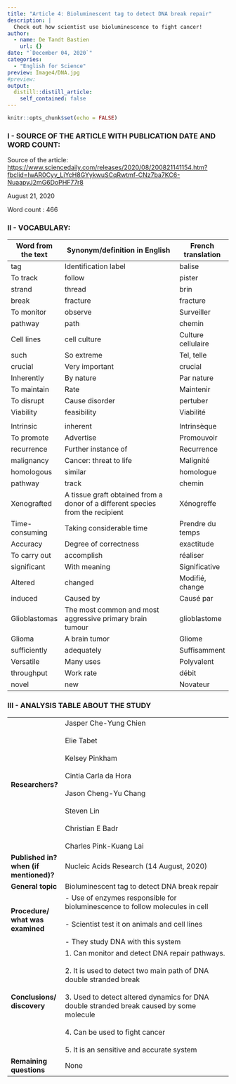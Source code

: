 ```yaml
---
title: "Article 4: Bioluminescent tag to detect DNA break repair"
description: |
  Check out how scientist use bioluminescence to fight cancer!
author:
  - name: De Tandt Bastien
    url: {}
date: "`December 04, 2020`"
categories:
  - "English for Science"
preview: Image4/DNA.jpg
#preview: 
output:
  distill::distill_article:
    self_contained: false
---
```


```r
knitr::opts_chunk$set(echo = FALSE)
```

### I - SOURCE OF THE ARTICLE WITH PUBLICATION DATE AND WORD COUNT:

Source of the article: [https://www.sciencedaily.com/releases/2020/08/200821141154.htm?fbclid=IwAR0Cyv_LiYcH8GYykwuSCqRwtmf-CNz7ba7KC6-NuaapyJ2mG6DoPHF77r8](https://www.sciencedaily.com/releases/2020/08/200821141154.htm?fbclid=IwAR0Cyv_LiYcH8GYykwuSCqRwtmf-CNz7ba7KC6-NuaapyJ2mG6DoPHF77r8)

August 21, 2020

Word count : 466

### II - VOCABULARY: 

| Word from the text | Synonym/definition in English                                                  | French translation |
| ------------------ | ------------------------------------------------------------------------------ | ------------------ |
| tag                | Identification label                                                           | balise             |
| To track           | follow                                                                         | pister             |
| strand             | thread                                                                         | brin               |
| break              | fracture                                                                       | fracture           |
| To monitor         | observe                                                                        | Surveiller         |
| pathway            | path                                                                           | chemin             |
| Cell lines         | cell culture                                                                   | Culture cellulaire |
| such               | So extreme                                                                     | Tel, telle         |
| crucial            | Very important                                                                 | crucial            |
| Inherently         | By nature                                                                      | Par nature         |
| To maintain        | Rate                                                                           | Maintenir          |
| To disrupt         | Cause disorder                                                                 | pertuber           |
| Viability          | feasibility                                                                    | Viabilité          |
|                    |                                                                                |                    |
| Intrinsic          | inherent                                                                       | Intrinsèque        |
| To promote         | Advertise                                                                      | Promouvoir         |
| recurrence         | Further instance of                                                            | Recurrence         |
| malignancy         | Cancer: threat to life                                                         | Malignité          |
| homologous         | similar                                                                        | homologue          |
| pathway            | track                                                                          | chemin             |
| Xenografted        | A tissue graft obtained from a donor of a different species from the recipient | Xénogreffe         |
| Time-consuming     | Taking considerable time                                                       | Prendre du temps   |
| Accuracy           | Degree of correctness                                                          | exactitude         |
| To carry out       | accomplish                                                                     | réaliser           |
| significant        | With meaning                                                                   | Significative      |
| Altered            | changed                                                                        | Modifié, change    |
| induced            | Caused by                                                                      | Causé par          |
| Glioblastomas      | The most common and most aggressive primary brain tumour                       | glioblastome       |
| Glioma             | A brain tumor                                                                  | Gliome             |
| sufficiently       | adequately                                                                     | Suffisamment       |
| Versatile          | Many uses                                                                      | Polyvalent         |
| throughput         | Work rate                                                                      | débit              |
| novel              | new                                                                            | Novateur           |

### III - ANALYSIS TABLE ABOUT THE STUDY 

|                                        	|                                                                                                                                                                                                                                                                                                                 	|
|----------------------------------------	|-----------------------------------------------------------------------------------------------------------------------------------------------------------------------------------------------------------------------------------------------------------------------------------------------------------------	|
| **Researchers?**                       	| Jasper Che-Yung Chien<br><br>Elie Tabet<br><br>Kelsey Pinkham<br><br>Cintia Carla da Hora<br><br>Jason Cheng-Yu Chang<br><br>Steven Lin<br><br>Christian E Badr<br><br>Charles Pink-Kuang Lai                                                                                                                   	|
| **Published in? when (if mentioned)?** 	| Nucleic Acids Research (14 August, 2020)                                                                                                                                                                                                                                                                        	|
| **General topic**                      	| Bioluminescent tag to detect DNA break repair                                                                                                                                                                                                                                                                   	|
| **Procedure/ what was examined**       	| - Use of enzymes responsible for bioluminescence to follow molecules in cell<br><br>- Scientist test it on animals and cell lines<br><br>- They study DNA with this system                                                                                                                                      	|
| **Conclusions/ discovery**             	| 1. Can monitor and detect DNA repair pathways.<br><br>2. It is used to detect two main path of DNA double stranded break<br><br>3. Used to detect altered dynamics for DNA double stranded break caused by some molecule<br><br>4. Can be used to fight cancer<br><br>5. It is an sensitive and accurate system 	|
| **Remaining questions**                	| None                                                                                                                                                                                                                                                                                                            	|
